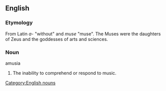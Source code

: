 ==English==

===Etymology===
From Latin ''a-'' "without" and ''muse'' "muse". The Muses were the daughters of Zeus and the goddesses of arts and sciences.

===Noun===
amusia

# The inability to comprehend or respond to music.

[[Category:English nouns]]